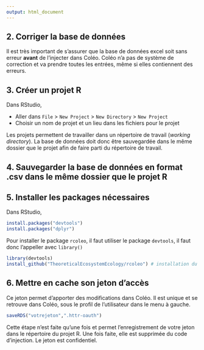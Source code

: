 ```yaml
---
output: html_document
---
```


## 2. Corriger la base de données

Il est très important de s'assurer que la base de données excel soit sans erreur **avant** de l'injecter dans Coléo. Coléo n'a pas de système de correction et va prendre toutes les entrées, même si elles contiennent des erreurs.


## 3. Créer un projet R

Dans RStudio,

* Aller dans `File` > `New Project` > `New Directory` > `New Project`
* Choisir un nom de projet et un lieu dans les fichiers pour le projet

Les projets permettent de travailler dans un répertoire de travail (*working directory*). La base de données doit donc être sauvegardée dans le même dossier que le projet afin de faire parti du répertoire de travail.

## 4. Sauvegarder la base de données en format .csv dans le même dossier que le projet R

## 5. Installer les packages nécessaires

Dans RStudio,

```r
install.packages("devtools")
install.packages("dplyr")
```

Pour installer le package `rcoleo`, il faut utiliser le package `devtools`, il faut donc l'appeller avec `library()`

```r
library(devtools)
install_github("TheoreticalEcosystemEcology/rcoleo") # installation du package rcoleo à partir de github
```

## 6. Mettre en cache son jeton d'accès

Ce jeton permet d'apporter des modifications dans Coléo. Il est unique et se retrouve dans Coléo, sous le profil de l'utilisateur dans le menu à gauche.

```r
saveRDS("votrejeton",".httr-oauth")
```

Cette étape n'est faite qu'une fois et permet l'enregistrement de votre jeton dans le répertoire du projet R. Une fois faite, elle est supprimée du code d'injection. Le jeton est confidentiel.

